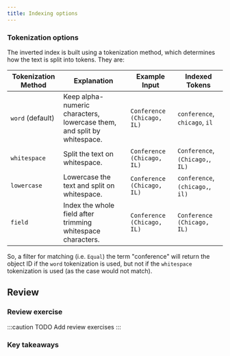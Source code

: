 ```yaml
---
title: Indexing options
---
```


### <i class="fa-solid fa-chalkboard"></i> Tokenization options

The inverted index is built using a tokenization method, which determines how the text is split into tokens. They are:

| Tokenization Method | Explanation | Example Input | Indexed Tokens |
|---------------------|-------------|-------------- |----------------|
| `word` (default)    | Keep alpha-numeric characters, lowercase them, and split by whitespace. | `Conference (Chicago, IL)` | `conference`, `chicago`, `il` |
| `whitespace`        | Split the text on whitespace.                               | `Conference (Chicago, IL)` | `Conference`, `(Chicago,`, `IL)`                |
| `lowercase`         | Lowercase the text and split on whitespace.                 | `Conference (Chicago, IL)` | `conference`, `(chicago,`, `il)`                |
| `field`             | Index the whole field after trimming whitespace characters. | `Conference (Chicago, IL)` | `Conference (Chicago, IL)`                      |


So, a filter for matching (i.e. `Equal`) the term "conference" will return the object ID if the `word` tokenization is used, but not if the `whitespace` tokenization is used (as the case would not match).

## <i class="fa-solid fa-square-chevron-right"></i> Review

### <i class="fa-solid fa-pen-to-square"></i> Review exercise

:::caution TODO
Add review exercises
:::

### <i class="fa-solid fa-lightbulb-on"></i> Key takeaways


<DocsFeedback/>